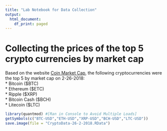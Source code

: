 ---
title: "Lab Notebook for Data Collection"
output:
  html_document:
    df_print: paged
---

# Collecting the prices of the top 5 crypto currencies by market cap

Based on the website [Coin Market Cap](https://coinmarketcap.com/coins/), the following cryptocurrencies were the top 5 by market cap on 2-26-2018:    
* Bitcoin (\$BTC)    
* Ethereum (\$ETC)    
* Ripple (\$XRP)  
* Bitcoin Cash (\$BCH)  
* Litecoin (\$LTC)  

```{r message=FALSE, warning=FALSE}
library(quantmod) #[Ran in Console to Avoid Multiple Loads]
getSymbols(c("BTC-USD","ETH-USD","XRP-USD","BCH-USD","LTC-USD"))
save.image(file = "CryptoData-26-2-2018.RData")
```


